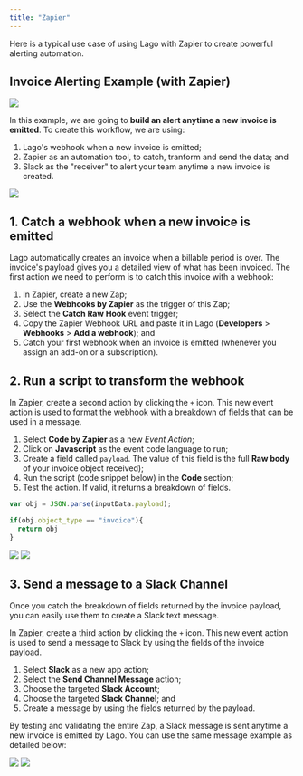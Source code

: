 ```yaml
---
title: "Zapier"
---
```


Here is a typical use case of using Lago with Zapier to create powerful alerting automation.

## Invoice Alerting Example (with Zapier)

<Frame caption="invoice alerting flow">
  <img src="/integrations/alerting/images/invoice-alerting-flow-6c86d0faab38b7740a20925797099c70.png" />
</Frame>

In this example, we are going to **build an alert anytime a new invoice is emitted**. To create this workflow, we are using:
1. Lago's webhook when a new invoice is emitted;
2. Zapier as an automation tool, to catch, tranform and send the data; and
3. Slack as the "receiver" to alert your team anytime a new invoice is created.

<Frame caption="Zapier alerting flow">
  <img src="/integrations/alerting/images/zapier-flow-invoice-alerting-6916f7acabd57ddc10125d0fe1b9f7e1.png" />
</Frame>

## 1. Catch a webhook when a new invoice is emitted
Lago automatically creates an invoice when a billable period is over. The invoice's payload gives you a detailed view of what has been invoiced. The first action we need to perform is to catch this invoice with a webhook:

1. In Zapier, create a new Zap;
2. Use the **Webhooks by Zapier** as the trigger of this Zap;
3. Select the **Catch Raw Hook** event trigger;
4. Copy the Zapier Webhook URL and paste it in Lago (**Developers** > **Webhooks** > **Add a webhook**); and
5. Catch your first webhook when an invoice is emitted (whenever you assign an add-on or a subscription).


## 2. Run a script to transform the webhook
In Zapier, create a second action by clicking the `+` icon. This new event action is used to format the webhook with a breakdown of fields that can be used in a message.

1. Select **Code by Zapier** as a new *Event Action*;
2. Click on **Javascript** as the event code language to run;
3. Create a field called `payload`. The value of this field is the full **Raw body** of your invoice object received);
4. Run the script (code snippet below) in the **Code** section;
5. Test the action. If valid, it returns a breakdown of fields.

```javascript
var obj = JSON.parse(inputData.payload);

if(obj.object_type == "invoice"){
  return obj
}
```
<Frame caption="Script to tranform the invoice payload">
  <img src="/integrations/alerting/images/script-invoice-alerting-ad7c8393f51e76b0601c2e153b1ee1dc.png" />
</Frame>

<Frame caption="Breakdown of the invoice payload">
  <img src="/integrations/alerting/images/alerting-fields-breakdown-33a58492027cdcbfe5562d1c1cd96397.png" />
</Frame>

## 3. Send a message to a Slack Channel
Once you catch the breakdown of fields returned by the invoice payload, you can easily use them to create a Slack text message.

In Zapier, create a third action by clicking the `+` icon. This new event action is used to send a message to Slack by using the fields of the invoice payload.

1. Select **Slack** as a new app action;
2. Select the **Send Channel Message** action;
3. Choose the targeted **Slack Account**;
4. Choose the targeted **Slack Channel**; and
5. Create a message by using the fields returned by the payload.

By testing and validating the entire Zap, a Slack message is sent anytime a new invoice is emitted by Lago. You can use the same message example as detailed below:

<Frame caption="Breakdown of the invoice payload">
  <img src="/integrations/alerting/images/slack-message-example-228799226dec5760962b69c5e7816daf.png" />
</Frame>

<Frame caption="Slack text message">
  <img src="/integrations/alerting/images/slack-test-message-alerting-f3d6a83c9a3468528ebc31d9e57c1a47.png" />
</Frame>